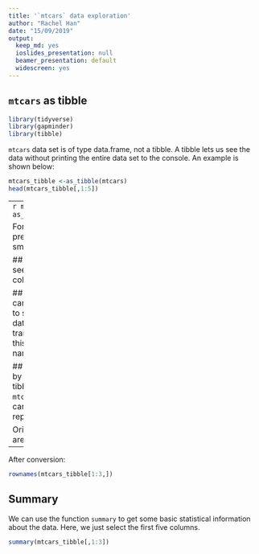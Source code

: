 ```yaml
---
title: '`mtcars` data exploration'
author: "Rachel Han"
date: "15/09/2019"
output:
  keep_md: yes
  ioslides_presentation: null
  beamer_presentation: default
  widescreen: yes
---
```

## `mtcars` as tibble


```r
library(tidyverse)
library(gapminder)
library(tibble)
```


`mtcars` data set is of type data.frame, not a tibble. A tibble lets us see the data without printing the entire data set to the console. An example is shown below:

```r
mtcars_tibble <-as_tibble(mtcars)
head(mtcars_tibble[,1:5])
```
---
```r
mtcars_tibble_subset <-as_tibble(mtcars[1:10,1:5])
```

For the purpose of the presentation, we will use a smaller subset of the data.

## Dimensions of data
Let's see how many rows and columns are there:
```r
rownum <- nrow(mtcars_tibble)
colnum <- ncol(mtcars_tibble)
cat("row:",rownum)
cat("column:",colnum)
```

## Glimpse {.smaller}
We can use the `glimpse` function to see the glimpse of the data. Notice that the data is transposed upon applying this function: the column names are now in rows. 
```r
glimpse(mtcars_tibble[1:4,1:4])
```

## Row names
Notice that by changing the data type to tibble, the row names of `mtcars` are not the strings of car names, but numbers representing the row.

Originally, the row names are:
```r
rownames(mtcars[1:3,])
```
---
After conversion:
```r
rownames(mtcars_tibble[1:3,])
```


## Summary {.smaller}
We can use the function `summary` to get some basic statistical information about the data. Here, we just select the first five columns.
```r
summary(mtcars_tibble[,1:3])
```

